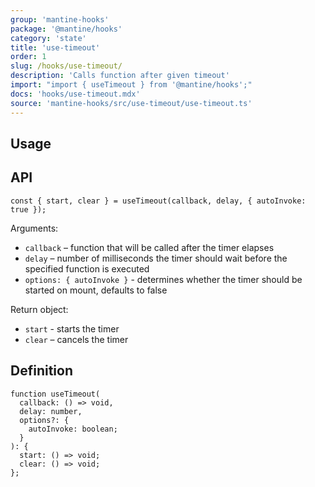 ```yaml
---
group: 'mantine-hooks'
package: '@mantine/hooks'
category: 'state'
title: 'use-timeout'
order: 1
slug: /hooks/use-timeout/
description: 'Calls function after given timeout'
import: "import { useTimeout } from '@mantine/hooks';"
docs: 'hooks/use-timeout.mdx'
source: 'mantine-hooks/src/use-timeout/use-timeout.ts'
---
```



## Usage

<Demo data={HooksDemos.useTimeoutDemo} />

## API

```tsx
const { start, clear } = useTimeout(callback, delay, { autoInvoke: true });
```

Arguments:

- `callback` – function that will be called after the timer elapses
- `delay` – number of milliseconds the timer should wait before the specified function is executed
- `options: { autoInvoke }` - determines whether the timer should be started on mount, defaults to false

Return object:

- `start` - starts the timer
- `clear` – cancels the timer

## Definition

```tsx
function useTimeout(
  callback: () => void,
  delay: number,
  options?: {
    autoInvoke: boolean;
  }
): {
  start: () => void;
  clear: () => void;
};
```
